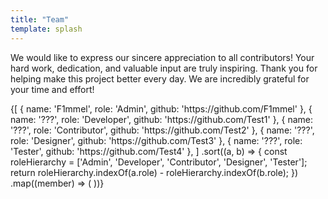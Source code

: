```yaml
---
title: "Team"
template: splash
---
```



We would like to express our sincere appreciation to all contributors! Your hard work, dedication, and valuable input are truly inspiring. Thank you for helping make this project better every day. We are incredibly grateful for your time and effort!

<div
  style={{
    display: 'flex',
    flexWrap: 'wrap',
    gap: '20px',
    justifyContent: 'center',
    maxWidth: '100%',
  }}
>
  {[
    { name: 'F1mmel', role: 'Admin', github: 'https://github.com/F1mmel' },
    { name: '???', role: 'Developer', github: 'https://github.com/Test1' },
    { name: '???', role: 'Contributor', github: 'https://github.com/Test2' },
    { name: '???', role: 'Designer', github: 'https://github.com/Test3' },
    { name: '???', role: 'Tester', github: 'https://github.com/Test4' },
  ]
    .sort((a, b) => {
      const roleHierarchy = ['Admin', 'Developer', 'Contributor', 'Designer', 'Tester'];
      return roleHierarchy.indexOf(a.role) - roleHierarchy.indexOf(b.role);
    })
    .map((member) => (
      <TeamCard
        key={member.github}
        name={member.name}
        role={member.role}
        github={member.github}
      />
    ))}
</div>
